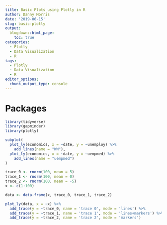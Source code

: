 ```yaml
---
title: Basic Plots using Plotly in R
author: Danny Morris
date: '2019-06-15'
slug: basic-plotly
output: 
  blogdown::html_page:
    toc: true
categories:
  - Plotly
  - Data Visualization
  - R
tags:
  - Plotly
  - Data Visualization
  - R
editor_options: 
  chunk_output_type: console
---
```


# Packages

```r
library(tidyverse)
library(gapminder)
library(plotly)
```

```r
subplot(
  plot_ly(economics, x = ~date, y = ~unemploy) %>%
    add_lines(name = "WN"),
  plot_ly(economics, x = ~date, y = ~uempmed) %>%
    add_lines(name = "uempmed") 
)

trace_0 <- rnorm(100, mean = 5)
trace_1 <- rnorm(100, mean = 0)
trace_2 <- rnorm(100, mean = -5)
x <- c(1:100)

data <- data.frame(x, trace_0, trace_1, trace_2)

plot_ly(data, x = ~x) %>%
  add_trace(y = ~trace_0, name = 'trace 0', mode = 'lines') %>%
  add_trace(y = ~trace_1, name = 'trace 1', mode = 'lines+markers') %>%
  add_trace(y = ~trace_2, name = 'trace 2', mode = 'markers')
```
